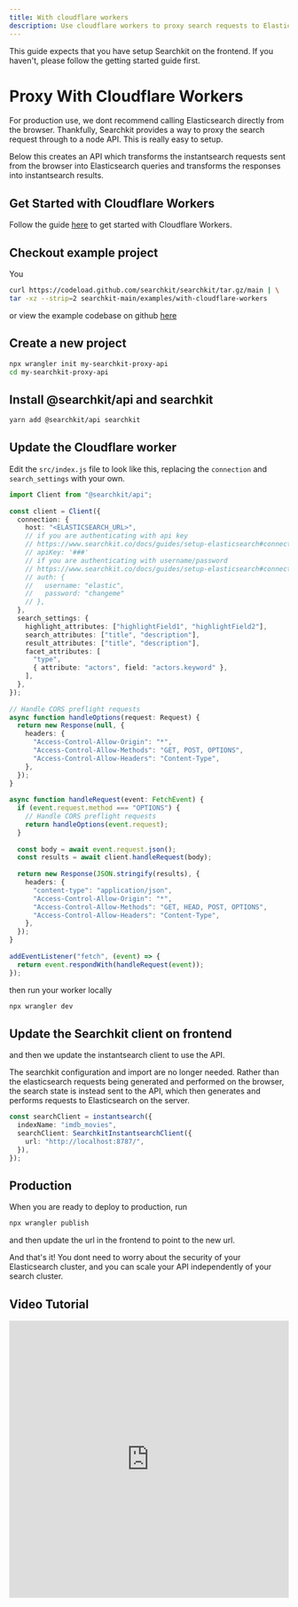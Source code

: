 ```yaml
---
title: With cloudflare workers
description: Use cloudflare workers to proxy search requests to Elasticsearch
---
```



<Callout>
This guide expects that you have setup Searchkit on the frontend. If you haven't, please follow the getting started guide first.
</Callout>

# Proxy With Cloudflare Workers

For production use, we dont recommend calling Elasticsearch directly from the browser. Thankfully, Searchkit provides a way to proxy the search request through to a node API. This is really easy to setup.

Below this creates an API which transforms the instantsearch requests sent from the browser into Elasticsearch queries and transforms the responses into instantsearch results.

## Get Started with Cloudflare Workers

Follow the guide [here](https://developers.cloudflare.com/workers/get-started/guide/) to get started with Cloudflare Workers.

## Checkout example project

You 

```bash
curl https://codeload.github.com/searchkit/searchkit/tar.gz/main | \
tar -xz --strip=2 searchkit-main/examples/with-cloudflare-workers
```

or view the example codebase on github [here](https://github.com/searchkit/searchkit/tree/main/examples/with-cloudflare-workers)

## Create a new project

```bash
npx wrangler init my-searchkit-proxy-api
cd my-searchkit-proxy-api
```

## Install @searchkit/api and searchkit

```bash
yarn add @searchkit/api searchkit
```

## Update the Cloudflare worker

Edit the `src/index.js` file to look like this, replacing the `connection` and `search_settings` with your own. 

```ts
import Client from "@searchkit/api";
 
const client = Client({
  connection: {
    host: "<ELASTICSEARCH_URL>",
    // if you are authenticating with api key
    // https://www.searchkit.co/docs/guides/setup-elasticsearch#connecting-with-api-key
    // apiKey: '###'
    // if you are authenticating with username/password
    // https://www.searchkit.co/docs/guides/setup-elasticsearch#connecting-with-usernamepassword
    // auth: {
    //   username: "elastic",
    //   password: "changeme"
    // },
  },
  search_settings: {
    highlight_attributes: ["highlightField1", "highlightField2"],
    search_attributes: ["title", "description"],
    result_attributes: ["title", "description"],
    facet_attributes: [
      "type",
      { attribute: "actors", field: "actors.keyword" },
    ],
  },
});
 
// Handle CORS preflight requests
async function handleOptions(request: Request) {
  return new Response(null, {
    headers: {
      "Access-Control-Allow-Origin": "*",
      "Access-Control-Allow-Methods": "GET, POST, OPTIONS",
      "Access-Control-Allow-Headers": "Content-Type",
    },
  });
}
 
async function handleRequest(event: FetchEvent) {
  if (event.request.method === "OPTIONS") {
    // Handle CORS preflight requests
    return handleOptions(event.request);
  }
 
  const body = await event.request.json();
  const results = await client.handleRequest(body);
 
  return new Response(JSON.stringify(results), {
    headers: {
      "content-type": "application/json",
      "Access-Control-Allow-Origin": "*",
      "Access-Control-Allow-Methods": "GET, HEAD, POST, OPTIONS",
      "Access-Control-Allow-Headers": "Content-Type",
    },
  });
}
 
addEventListener("fetch", (event) => {
  return event.respondWith(handleRequest(event));
});
```

then run your worker locally

```bash
npx wrangler dev
```

## Update the Searchkit client on frontend

and then we update the instantsearch client to use the API.

The searchkit configuration and import are no longer needed. Rather than the elasticsearch requests being generated and performed on the browser, the search state is instead sent to the API, which then generates and performs requests to Elasticsearch on the server. 

```ts {3,5}
const searchClient = instantsearch({
  indexName: "imdb_movies",
  searchClient: SearchkitInstantsearchClient({
    url: "http://localhost:8787/",
  }),
});

```

## Production

When you are ready to deploy to production, run

```bash
npx wrangler publish
```

and then update the url in the frontend to point to the new url.

And that's it! You dont need to worry about the security of your Elasticsearch cluster, and you can scale your API independently of your search cluster.

## Video Tutorial
<iframe width="100%" height="500px" src="https://www.youtube.com/embed/8ztvn1-VZ_U" frameborder="0" allow="accelerometer; autoplay; clipboard-write; encrypted-media; gyroscope; picture-in-picture" allowFullScreen></iframe>
